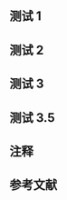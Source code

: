 {{Testcases notice}}

== 测试 1 ==
{{Testcase table
|name           = 獵鷹9號 Block 5
|image          = Bangabandhu Satellite-1 Mission (42025498972).jpg
|image_size     = <!--size of image (omit "px" suffix), optional, defaults to 270px-->
|caption        = 獵鷹9號的Block 5變體從[[甘迺迪太空中心]]發射升空。圖中可看到明顯可辨的火箭級間的獨特黑色熱保護塗層。

|function       = [[可重複使用發射系統|部分可重複使用]]的[[中型運載火箭]]
|manufacturer   = [[SpaceX]]
|country-origin = [[美國]]

|height         = {{cvt|70|m}} 包含有效載荷與整流罩<ref name="spx-user-guide-B5-update">{{cite web|title=Falcon User's Guide|url=https://www.spacex.com/media/falcon_users_guide_042020.pdf|accessdate=2019-02-26|date=2019-01-14}}</ref>
|diameter       = {{cvt|3.66|m}}<ref name=spacex-falcon9>{{cite web|title=Falcon 9|url=https://www.spacex.com/vehicles/falcon-9/|publisher=SpaceX|accessdate=2016-04-30|date=2012-11-16}}</ref>
|mass           = {{cvt|549054|kg}}<ref name=spacex-falcon9/>
|stages         = 2

<!----Payloads (optional)---->
|capacities     =  <!--insert one of the following templates for each payload:-->

{{Infobox rocket/payload/sandbox
|location       = [[近地軌道|LEO]] (28.5°)
|kilos          = {{plainlist|
* 消耗性: {{cvt|22800|kg}}<ref name=spacex-capabilities>{{cite web|title=Capabilities & Services (2016)|url=http://www.spacex.com/about/capabilities|publisher=SpaceX|accessdate=2016-05-03|date=2012-11-28}}</ref>, 當降落時為{{cvt|15600|kg}}
}}
}}
{{Infobox rocket/payload/sandbox
|location       = [[地球同步轉移軌道|GTO]] (27°)
|kilos          = {{plainlist|
* 消耗性: {{cvt|8300|kg}}<ref name=spacex-capabilities/>
* 可重複使用: {{cvt|5500|kg}}<ref name=spacex-capabilities/>
}}
}}
{{Infobox rocket/payload/sandbox
|location       = {{tsl|en|Mars transfer orbit|火星轉移軌道}} <!--Target orbit/trajectory, required. Please use [[Geostationary transfer orbit|GTO]] or [[Low Earth orbit|LEO]] instead of just [[GTO]] or [[LEO]].-->
|kilos          = {{cvt|4,020|kg}}<ref name=spacex-capabilities/>
}}
<!----Associated rockets (optional)---->
|family         = [[獵鷹9號運載火箭]]
|derivatives    = <!--derived rockets, optional-->
| comparable    = {{flatlist|
[[擎天神5號運載火箭|擎天神5號 541]]<br/>[[H-IIB運載火箭]]<br/>[[長征三號乙運載火箭|長征 3B/E]]<br/>[[質子M型運載火箭]]<br/>[[亞利安5號運載火箭|亞利安5號 ES]]
}}

<!----Launch history (required)---->
|status         = 活躍
|launches       = 34
|success        = 34
|fail           = <!--total failed launches, optional-->
|partial        = <!--total number of launches resulting in partial failure (e.g. incorrect orbit but still usable), optional-->
|other_outcome  = <!--number of launches with unknown outcomes (or in progress), optional-->
|landings       = <!--total number of landings, optional-->
|first          = 2018年5月11日
|payloads       = {{plainlist|
* [[天龍號太空船]] / [[天龍號太空船2號]]
* [[GPS III|GPS Block IIIA]]
* ''[[創世紀號]]''月球登陸器
}}

<!--Stages/boosters (optional)-->
|stagedata    = <!--insert one of the following templates for each stage:-->
{{Infobox rocket/stage/sandbox
  |type       = stage
  |diff       = <!--variant of rocket this is used on, optional-->
  |stageno    = 第一級
  |name       = <!--name of the stage/booster, optional-->
  |number     = <!--number of boosters, required if type = booster-->
  |length     = <!--length of a single booster/stage in metres, use {{cvt|LENGTH|m}}, optional-->
  |diameter   = <!--diameter of a single booster/stage in metres, use {{cvt|DIAMETER|m}}, optional-->
  |width      = <!--width of a single booster/stage if not axisymmetric, use {{cvt|WIDTH|m}}, optional-->
  |empty      = <!--empty mass of a single booster/stage in kilograms, use {{cvt|EMPTYMASS|kg}}, optional-->
  |gross      = <!--gross (fuelled) mass of a single booster/stage, use {{cvt|GROSSMASS|kg}}, optional--> 
  |propmass   = <!--propellant mass carried by a single booster/stage in kilograms, use {{cvt|PROPMASS|kg}}, optional--> 
  |engines    = 9顆{{tsl|en|Merlin 1D|梅林 1D|梅林 1D+}}引擎
  |solid      = <!--set to "yes" (lowercase) to change Engines to Motor for solid motors-->
  |thrust     = {{cvt|7607|kN}}<ref>{{cite web|url=https://www.youtube.com/watch?v=rQEqKZ7CJlk|title=Bangabandhu Satellite-1 Mission|last=SpaceX|date=|publisher=|accessdate=2019-02-02|via=YouTube|archive-date=2018-12-25|archive-url=https://web.archive.org/web/20181225174241/https://www.youtube.com/watch?v=rQEqKZ7CJlk|dead-url=no}}</ref><ref>{{cite web|url=https://www.spacex.com/falcon9|title=FALCON 9|last=SpaceX|date=|publisher=SpaceX|accessdate=2019-03-02|archive-date=2014-08-05|archive-url=https://web.archive.org/web/20140805175724/http://www.spacex.com/falcon9|dead-url=no}}</ref>
  |total      = <!--total thrust for all boosters in kN, use {{cvt|THRUST|kN}}, optional-->
  |SI         = <!--specific impulse of an individual booster/stage, in seconds, use {{convert|ISP_IN_SECONDS|isp}}, optional-->
  |burntime   = <!--burn time, required-->
  |fuel       = {{tsl|en|Subcooling|次冷度|過冷的}}[[液態氧]] / 冷卻的{{tsl|en|RP-1|煤油RP-1}}<ref name=musk-tweet-20151217>{{cite tweet |user=elonmusk |number=677666779494248449 |author-link=Elon Musk |date=2015-12-17 |title= -340 F in this case. Deep cryo increases density and amplifies rocket performance. First time anyone has gone this low for O2. [RP-1 chilled] from 70F to 20 F |accessdate = 2015-12-19}}</ref>
  }}

{{Infobox rocket/stage/sandbox
|type       = stage <!--booster or stage (must be in lower case)-->
|diff       = <!--variant of rocket this is used on, optional-->
|stageno    = 第二級 <!--position of stage in rocket, spelled out (eg. First, Second, etc), required-->
|name       = <!--name of the stage/booster, optional-->
|number     = <!--number of boosters, required if type = booster-->
|length     = <!--length of a single booster/stage in metres, use {{cvt|LENGTH|m}}, optional-->
|diameter   = <!--diameter of a single booster/stage in metres, use {{cvt|DIAMETER|m}}, optional-->
|width      = <!--width of a single booster/stage if not axisymmetric, use {{cvt|WIDTH|m}}, optional-->
|empty      = <!--empty mass of a single booster/stage in kilograms, use {{cvt|EMPTYMASS|kg}}, optional-->
|gross      = <!--gross (fuelled) mass of a single booster/stage, use {{cvt|GROSSMASS|kg}}, optional-->
|propmass   = <!--propellant mass carried by a single booster/stage in kilograms, use {{cvt|PROPMASS|kg}}, optional-->
|engines    = 1 {{tsl|en|Merlin 1D Vacuum|梅林 1D Vacuum|梅林 1D Vacuum}}
|solid      = <!--set to "yes" (lowercase) to change Engines to Motor for solid motors-->
|thrust     = {{cvt|934|kN}}<ref name=spacex-falcon9 />
|SI         = 
|burntime   = 
|fuel       = 液態氧 / 煤油RP-1
}}
}}

== 测试 2 ==
{{Testcase table
  |image   =  CZ-3B.svg
  |imsize  =  100px

  |function       =  不可重複使用的[[中型運載火箭]]
  |manufacturer   =  [[中國運載火箭技術研究院]](CALT)
  |country-origin =  {{PRC}}

  |height       =  '''標準型'''：{{convert|54.838|m|abbr=on}}<br />'''改进Ⅰ型'''：{{convert|57.056|m|abbr=on}}<br />'''改进Ⅱ型'''：{{convert|56.326|m|abbr=on}}<br />'''改进Ⅲ型'''：{{convert|56.542|m|abbr=on}}<br />'''改进ⅢZ型'''：{{convert|57.126|m|abbr=on}}<br />'''改进Ⅴ型'''：约{{convert|58|m|abbr=on}}
  |diameter     =  {{convert|3.35|m|abbr=on}}
  |mass         =  '''標準型'''：{{convert|425800|kg|abbr=on}}<br />'''改进Ⅱ型'''：{{convert|458970|kg|abbr=on}}<br />'''改进Ⅴ型'''：约{{convert|456000|kg|abbr=on}}
  |stages       =  3-{zh-hans:级;zh-tw:節}-

  |capacities =
    {{Infobox rocket/payload/sandbox
      |location =  [[地球同步轉移軌道|GTO]]{{efn|1=远地点35958公里，倾角28.5°}}
      |kilos    =  '''標準型'''：{{convert|5100|kg|abbr=on}}<br />'''改进Ⅱ型'''：{{convert|5500|kg|abbr=on}}
    }}
    {{Infobox rocket/payload/sandbox
      |location =  [[低地球軌道|LEO]]{{efn|1=200公里圆轨道，倾角28.5°}}
      |kilos    =  '''標準型'''：{{convert|11200|kg|abbr=on}}<br />'''改进Ⅱ型'''：{{convert|11500|kg|abbr=on}}
    }}
    {{Infobox rocket/payload/sandbox
      |location =  [[太阳同步轨道|SSO]]{{efn|1=轨道高度500公里}}
      |kilos    =  '''標準型'''：{{convert|6850|kg|abbr=on}}<br />'''改进Ⅱ型'''：{{convert|7100|kg|abbr=on}}
    }}    {{Infobox rocket/payload/sandbox
      |location =  {{tsl|en|Trans-lunar injection|地月轉移軌道|TLI}}
      |kilos    =  '''改进Ⅲ型'''：{{convert|3780|kg|abbr=on}}
    }}

  |family   =  [[長征三號系列火箭]]
  |status   =  現役
  |sites    =  [[西昌衛星發射中心]]二号或三号发射工位
  |launches =  '''標準型'''：12次<br />'''增強型'''：60次<br />'''总计'''：72次
  |success  =  '''標準型'''：10次<br />'''增強型'''：58次<br />'''总计'''：68次
  |fail     =  2次（'''標準型'''1次，'''增強型'''1次）
  |partial  =  2次（'''標準型'''1次，'''增強型'''1次）
  |first    =  1996年2月15日
  |comparable  =  [[阿丽亚娜4号运载火箭|阿丽亚娜44L运载火箭]]
  |payloads =  [[嫦娥三号]]<br />[[嫦娥四号]]<br />[[北斗卫星导航系统|北斗导航卫星]]

  |stagedata =
    {{Infobox rocket/stage/sandbox
      |type     = booster
      |number   = 4
      |diff     = 標準型
      |length   = {{convert|15.326|m|abbr=on}}
      |diameter = {{convert|2.25|m|abbr=on}}
      |propmass = {{convert|37700|kg|abbr=on}}
      |engines  = [[YF-25]]
      |thrust   = {{convert|740.4|kN|abbr=on}}
      |SI       = 260.7秒
      |burntime = 127秒
      |fuel     = [[偏二甲肼]] / [[四氧化二氮]]
    }}
    {{Infobox rocket/stage/sandbox
      |type     = booster
      |number   = 4
      |diff     = 增強型
      |length   = {{convert|16.094|m|abbr=on}}
      |diameter = {{convert|2.25|m|abbr=on}}
      |propmass = {{convert|41100|kg|abbr=on}}
      |engines  = [[YF-25]]
      |thrust   = {{convert|740.4|kN|abbr=on}}
      |SI       = 260.7秒
      |burntime = 140秒
      |fuel     = [[偏二甲肼]] / [[四氧化二氮]]
    }}
    {{Infobox rocket/stage/sandbox
      |type     = stage
      |diff     = 標準型
      |stageno  = -{zh-hans:第一级;zh-tw:第一節}-
      |length   = {{convert|23.272|m|abbr=on}}
      |diameter = {{convert|3.35|m|abbr=on}}
      |propmass = {{convert|171800|kg|abbr=on}}
      |engines  = [[YF-21C]]
      |thrust   = {{convert|2961.6|kN|abbr=on}}
      |SI       = 260.7秒
      |burntime = 145秒
      |fuel     = [[偏二甲肼]] / [[四氧化二氮]]
    }}
    {{Infobox rocket/stage/sandbox
      |type     = stage
      |diff     = 增強型
      |stageno  = -{zh-hans:第一级;zh-tw:第一節}-
      |length   = {{convert|24.76|m|abbr=on}}
      |diameter = {{convert|3.35|m|abbr=on}}
      |propmass = {{convert|186200|kg|abbr=on}}
      |engines  = [[YF-21C]]
      |thrust   = {{convert|2961.6|kN|abbr=on}}
      |SI       = 260.7秒
      |burntime = 158秒
      |fuel     = [[偏二甲肼]] / [[四氧化二氮]]
    }}
    {{Infobox rocket/stage/sandbox
      |type     = stage
      |stageno  = -{zh-hans:第二级;zh-tw:第二節}-
      |length   = {{convert|12.92|m|abbr=on}}
      |diameter = {{convert|3.35|m|abbr=on}}
      |propmass = {{convert|49400|kg|abbr=on}}
      |engines  = [[YF-24E]]<br />主机：[[YF-22E]]<br />游机：4×[[YF-23C]]
      |thrust   = 主机：{{convert|742|kN|abbr=on}}<br />游机：{{convert|47.1|kN|abbr=on}}
      |SI       = 主机：298秒<br />游机：296.8秒
      |burntime = 185秒
      |fuel     = [[偏二甲肼]] / [[四氧化二氮]]
    }}
    {{Infobox rocket/stage/sandbox
      |type     = stage
      |stageno  = -{zh-hans:第三级;zh-tw:第三節}-
      |length   = {{convert|12.375|m|abbr=on}}
      |diameter = {{convert|3|m|abbr=on}}
      |propmass = {{convert|18200|kg|abbr=on}}
      |engines  = 2×[[YF-75]]
      |thrust   = {{convert|167.17|kN|abbr=on}}
      |SI       = 438秒
      |burntime = 464秒
      |fuel     = [[液氧]] / [[液氢]]
    }}
{{Infobox rocket/stage/sandbox
  |type       =  stage
  |stageno    =  上面级（可选）
  |name       =  [[远征一号]]
  |length     =  <!--length of a single booster/stage in metres, use {{convert|LENGTH|m|abbr=on}}, optional-->
  |diameter   =  <!--diameter of a single booster/stage in metres, use {{convert|DIAMETER|m|abbr=on}}, optional-->
  |width      =  <!--width of a single booster/stage if not axisymmetric, use {{convert|WIDTH|m|abbr=on}}, optional-->
  |empty      =  <!--empty mass of a single booster/stage in kilograms, use {{convert|EMPTYMASS|kg|abbr=on}}, optional-->
  |gross      =  <!--gross (fuelled) mass of a single booster/stage, use {{convert|GROSSMASS|kg|abbr=on}}, optional--> 
  |propmass   =  <!--propellant mass carried by a single booster/stage in kilograms, use {{convert|PROPMASS|kg|abbr=on}}, optional--> 
  |engines    =  [[YF-50D]]
  |thrust     =  {{convert|6.5|kN|lbf|abbr=on}}
  |SI         =  {{convert|315.5|isp}}
  |burntime   =  <!--burn time, required-->
  |fuel       =  [[偏二甲肼]] / [[四氧化二氮]]
  }}
}}

== 测试 3 ==
{{Testcase table
<!----Image (optional)---->
|image = Ariane 5ES with ATV 4 on its way to ELA-3.jpg
|image_size = 300
|caption = 亞利安5號運載火箭準備將[[自動運載飛船]]的物資運往[[國際太空站]]
<!----Core parameters (required)---->
|name = 亞利安5號運載火箭
|function = 一次性酬載火箭
|manufacturer = [[空中巴士集團]]<br /> [[歐洲太空總署|ESA]]、[[法國國家太空研究中心]]以及亞利安太空公司
|country-origin =
<!-- start collapsible list of ESA member states in attribute "country of origin" -->
{{Collapsible list
  |titlestyle = background-color: #f9f9f9; text-align: left; font-weight: normal; line-height: 1.3em;
  |liststyle = padding: 6px 0; background-color: none; text-align: left;
  |framestyle = line-height: 2.0em; border: none; padding: 0;
  |title = 20歐洲太空總署成員國 
  |{{flag|Austria}}
  |{{flag|Belgium}}
  |{{flag|Czech Republic}}
  |{{flag|Denmark}}
  |{{flag|Finland}}
  |{{flag|France}}
  |{{flag|Germany}}
  |{{flag|Greece}}
  |{{flag|Ireland}}
  |{{flag|Italy}}
  |{{flag|Luxembourg}}
  |{{flag|Netherlands}}
  |{{flag|Norway}}
  |{{flag|Poland}}
  |{{flag|Portugal}}
  |{{flag|Romania}}
  |{{flag|Spain}}
  |{{flag|Sweden}}
  |{{flag|Switzerland}}
  |{{flag|United Kingdom}}
}}
<!-- end of collapsiable list -->
<!----Dimensions (required)---->
|height = {{convert|46|-|52|m|ft}}
|diameter = {{convert|5.4|m|ft}}
|mass = {{convert|777,000|kg|lb}}
|stages = 2
<!----Payloads (optional)---->
|capacities =  <!--insert one of the following templates for each payload:-->
  {{Infobox rocket/payload/sandbox
  |location =  [[Low Earth orbit|LEO]]
  |kilos = '''G:''' {{convert|16000|kg}} <br/> '''ES:''' {{convert|21000|kg}}
  }}
  {{Infobox rocket/payload/sandbox
  |location =  [[地球同步轉移軌道|GTO]]
  |kilos = '''G:''' {{convert|6950|kg}} <br/> '''G+:''' {{convert|6950|kg}} <br/> '''GS:''' {{convert|6100|kg}} <br /> '''ECA:''' {{convert|10500|kg}}
  }}
<!----Associated rockets (optional)---->
|family = [[亞利安系列運載火箭]]
<!----Launch history (required)---->
|status = 現役
|sites = [[蓋亞那太空中心]]ELA-3
|launches =  82<br />（'''G:''' 16, '''G+:''' 3, '''GS:''' 6）<br />（'''ECA:''' 52, '''ES:''' 5）
|success = 78<br />（'''G:''' 13, '''G+:''' 3, '''GS:''' 6）<br />（'''ECA:''' 51, '''ES:''' 5）
|fail = 2（'''G:''' 1, '''ECA:''' 1）
|partial = 2（'''G'''）
|first = '''G:''' 1996年6月4日<br />'''G+:''' 2004年3月2日<br />'''GS:''' 2005年8月11日<br />'''ECA:''' 2002年12月11日<br />'''ES:''' 2008年3月9日
|last = '''G:''' 2003年9月27日<br />'''G+:''' 2004年12月18日<br/>'''GS:''' 2009年12月18日
|payloads =  [[羅塞塔號]]<br />[[自動運載飛船]]<br />[[赫雪爾太空望遠鏡]]<br />[[普朗克衛星]]
<!--Stages/boosters (optional)-->
|stagedata = <!--insert one of the following templates for each stage:-->
<!--Boosters -->
  {{Infobox rocket/stage/sandbox
  |type = booster
  |diff = G, G+
  |stageno = zero
  |name = EAP P238
  |number = 2
  |length = {{convert|31.6|m}}
  |diameter = {{convert|3.06|m}}
  |empty =
  |gross = {{convert|270|tonne}}
  |engines = P238
  |thrust = {{convert|6650|kN}}
  |total = {{convert|13300|kN}}
  |SI = <!--specific impulse of an individual booster/stage, in secs, optional-->
  |burntime = 130秒
  |fuel = [[HTPB]]
  }}
  {{Infobox rocket/stage/sandbox
  |type = booster
  |diff = GS, ECA, ES
  |stageno = zero
  |name = EAP P241
  |number = 2
  |length = {{convert|31.6|m}}
  |diameter = {{convert|3.06|m}}
  |empty = {{convert|33|tonne}}
  |gross = {{convert|273|tonne}}
  |engines = P241
  |thrust = {{convert|7080|kN}}
  |total = {{convert|14160|kN}}
  |SI = <!--specific impulse of an individual booster/stage, in secs, optional-->
  |burntime = 140秒
  |fuel = HTPB
  }}
<!--Core -->
  {{Infobox rocket/stage/sandbox
  |type = stage
  |diff = G, G+, GS
  |stageno = 芯级
  |name = EPC H158 
  |length = {{convert|23.8|m}}
  |diameter = {{convert|5.4|m}}
  |empty = {{convert|12200|kg}}
  |gross = {{convert|170500|kg}}
  |engines = G, G+: Vulcain 1 <br /> GS: Vulcain 1B 
  |thrust = {{convert|1015|kN}}（vacuum）
  |SI = 440秒（真空）
  |burntime = 605秒
  |fuel = [[氧|液態氧]] / [[氫|液態氫]]
  }}
  {{Infobox rocket/stage/sandbox
  |type = stage
  |diff = ECA, ES
  |stageno = 芯级
  |name = EPC H173
  |length = {{convert|23.8|m}}
  |diameter = {{convert|5.4|m}}
  |empty = {{convert|14700|kg}}
  |gross = {{convert|184700|kg}}
  |engines = Vulcain 2
  |thrust = {{convert|960|kN}}（sea level）<br /> {{convert|1390|kN}}（vacuum）
  |SI = 310秒（海平面）<br /> 432（真空）
  |burntime = 540秒
  |fuel = 液態氧 / 液態氫
  }}
<!--Upper stage-->
  {{Infobox rocket/stage/sandbox
  |type = stage
  |diff = G
  |stageno = -{zh-hans:第二级;zh-tw:第二節}-
  |name = EPS L9.7 
  |length = {{convert|3.4|m}}
  |diameter = {{convert|5.4|m}}
  |empty = {{convert|1200|kg}}
  |gross = {{convert|10900|kg}}
  |engines = Aestus
  |thrust = {{convert|27|kN}}
  |SI = <!--specific impulse of an individual booster/stage, in secs, optional-->
  |burntime = 1100秒
  |fuel = [[聯氨]] / [[四氧化二氮]]
  }}
  {{Infobox rocket/stage/sandbox
  |type = stage
  |diff = G+, GS, ES
  |stageno = -{zh-hans:第二级;zh-tw:第二節}-
  |name = EPS L10
  |length = {{convert|3.4|m}}
  |diameter = {{convert|5.4|m}}
  |empty = {{convert|1200|kg}}
  |gross = {{convert|11200|kg}}
  |engines = Aestus
  |thrust = {{convert|27|kN}}
  |SI = <!--specific impulse of an individual booster/stage, in secs, optional-->
  |burntime = 1170秒
  |fuel = 聯氨 / 四氧化二氮
  }}
  {{Infobox rocket/stage/sandbox
  |type = stage
  |diff = ECA
  |stageno = -{zh-hans:第二级;zh-tw:第二節}-
  |name = EPS ESC-A
  |length = {{convert|4.711|m}}
  |diameter = {{convert|5.4|m}}
  |empty = {{convert|4540|kg}}
  |gross = {{convert|19440|kg}}
  |engines = HM7B
  |thrust = {{convert|67|kN}}
  |SI = 446秒
  |burntime = 945秒
  |fuel = 液態氧 / 液態氫
  }}
}}
== 测试 3.5 ==
{{Testcase table
<!----Image (optional)---->
|image = Ariane 5ES with ATV 4 on its way to ELA-3.jpg
|image_size = 300
|caption = 亞利安5號運載火箭準備將[[自動運載飛船]]的物資運往[[國際太空站]]
<!----Core parameters (required)---->
|name = 亞利安5號運載火箭
|function = 一次性酬載火箭
|manufacturer = [[空中巴士集團]]<br /> [[歐洲太空總署|ESA]]、[[法國國家太空研究中心]]以及亞利安太空公司
|country-origin =
<!-- start collapsible list of ESA member states in attribute "country of origin" -->
{{Collapsible list
  |titlestyle = background-color: #f9f9f9; text-align: left; font-weight: normal; line-height: 1.3em;
  |liststyle = padding: 6px 0; background-color: none; text-align: left;
  |framestyle = line-height: 2.0em; border: none; padding: 0;
  |title = 20歐洲太空總署成員國 
  |{{flag|Austria}}
  |{{flag|Belgium}}
  |{{flag|Czech Republic}}
  |{{flag|Denmark}}
  |{{flag|Finland}}
  |{{flag|France}}
  |{{flag|Germany}}
  |{{flag|Greece}}
  |{{flag|Ireland}}
  |{{flag|Italy}}
  |{{flag|Luxembourg}}
  |{{flag|Netherlands}}
  |{{flag|Norway}}
  |{{flag|Poland}}
  |{{flag|Portugal}}
  |{{flag|Romania}}
  |{{flag|Spain}}
  |{{flag|Sweden}}
  |{{flag|Switzerland}}
  |{{flag|United Kingdom}}
}}
<!-- end of collapsiable list -->
<!----Dimensions (required)---->
|height = {{convert|46|-|52|m|ft}}
|diameter = {{convert|5.4|m|ft}}
|mass = {{convert|777,000|kg|lb}}
|stages = 2
<!----Payloads (optional)---->
|capacities =  <!--insert one of the following templates for each payload:-->
  {{Infobox rocket/payload
  |location =  [[Low Earth orbit|LEO]]
  |kilos = '''G:''' {{convert|16000|kg}} <br/> '''ES:''' {{convert|21000|kg}}
  }}
  {{Infobox rocket/payload
  |location =  [[地球同步轉移軌道|GTO]]
  |kilos = '''G:''' {{convert|6950|kg}} <br/> '''G+:''' {{convert|6950|kg}} <br/> '''GS:''' {{convert|6100|kg}} <br /> '''ECA:''' {{convert|10500|kg}}
  }}
<!----Associated rockets (optional)---->
|family = [[亞利安系列運載火箭]]
<!----Launch history (required)---->
|status = 現役
|sites = [[蓋亞那太空中心]]ELA-3
|launches =  82<br />（'''G:''' 16, '''G+:''' 3, '''GS:''' 6）<br />（'''ECA:''' 52, '''ES:''' 5）
|success = 78<br />（'''G:''' 13, '''G+:''' 3, '''GS:''' 6）<br />（'''ECA:''' 51, '''ES:''' 5）
|fail = 2（'''G:''' 1, '''ECA:''' 1）
|partial = 2（'''G'''）
|first = '''G:''' 1996年6月4日<br />'''G+:''' 2004年3月2日<br />'''GS:''' 2005年8月11日<br />'''ECA:''' 2002年12月11日<br />'''ES:''' 2008年3月9日
|last = '''G:''' 2003年9月27日<br />'''G+:''' 2004年12月18日<br/>'''GS:''' 2009年12月18日
|payloads =  [[羅塞塔號]]<br />[[自動運載飛船]]<br />[[赫雪爾太空望遠鏡]]<br />[[普朗克衛星]]
<!--Stages/boosters (optional)-->
|stagedata = <!--insert one of the following templates for each stage:-->
<!--Boosters -->
  {{Infobox rocket/stage
  |type = booster
  |diff = G, G+
  |stageno = zero
  |name = EAP P238
  |number = 2
  |length = {{convert|31.6|m}}
  |diameter = {{convert|3.06|m}}
  |empty =
  |gross = {{convert|270|tonne}}
  |engines = P238
  |thrust = {{convert|6650|kN}}
  |total = {{convert|13300|kN}}
  |SI = <!--specific impulse of an individual booster/stage, in secs, optional-->
  |burntime = 130秒
  |fuel = [[HTPB]]
  }}
  {{Infobox rocket/stage
  |type = booster
  |diff = GS, ECA, ES
  |stageno = zero
  |name = EAP P241
  |number = 2
  |length = {{convert|31.6|m}}
  |diameter = {{convert|3.06|m}}
  |empty = {{convert|33|tonne}}
  |gross = {{convert|273|tonne}}
  |engines = P241
  |thrust = {{convert|7080|kN}}
  |total = {{convert|14160|kN}}
  |SI = <!--specific impulse of an individual booster/stage, in secs, optional-->
  |burntime = 140秒
  |fuel = HTPB
  }}
<!--Core -->
  {{Infobox rocket/stage
  |type = stage
  |diff = G, G+, GS
  |stageno = 芯级
  |name = EPC H158 
  |length = {{convert|23.8|m}}
  |diameter = {{convert|5.4|m}}
  |empty = {{convert|12200|kg}}
  |gross = {{convert|170500|kg}}
  |engines = G, G+: Vulcain 1 <br /> GS: Vulcain 1B 
  |thrust = {{convert|1015|kN}}（vacuum）
  |SI = 440秒（真空）
  |burntime = 605秒
  |fuel = [[氧|液態氧]] / [[氫|液態氫]]
  }}
  {{Infobox rocket/stage
  |type = stage
  |diff = ECA, ES
  |stageno = 芯级
  |name = EPC H173
  |length = {{convert|23.8|m}}
  |diameter = {{convert|5.4|m}}
  |empty = {{convert|14700|kg}}
  |gross = {{convert|184700|kg}}
  |engines = Vulcain 2
  |thrust = {{convert|960|kN}}（sea level）<br /> {{convert|1390|kN}}（vacuum）
  |SI = 310秒（海平面）<br /> 432（真空）
  |burntime = 540秒
  |fuel = 液態氧 / 液態氫
  }}
<!--Upper stage-->
  {{Infobox rocket/stage
  |type = stage
  |diff = G
  |stageno = -{zh-hans:第二级;zh-tw:第二節}-
  |name = EPS L9.7 
  |length = {{convert|3.4|m}}
  |diameter = {{convert|5.4|m}}
  |empty = {{convert|1200|kg}}
  |gross = {{convert|10900|kg}}
  |engines = Aestus
  |thrust = {{convert|27|kN}}
  |SI = <!--specific impulse of an individual booster/stage, in secs, optional-->
  |burntime = 1100秒
  |fuel = [[聯氨]] / [[四氧化二氮]]
  }}
  {{Infobox rocket/stage
  |type = stage
  |diff = G+, GS, ES
  |stageno = -{zh-hans:第二级;zh-tw:第二節}-
  |name = EPS L10
  |length = {{convert|3.4|m}}
  |diameter = {{convert|5.4|m}}
  |empty = {{convert|1200|kg}}
  |gross = {{convert|11200|kg}}
  |engines = Aestus
  |thrust = {{convert|27|kN}}
  |SI = <!--specific impulse of an individual booster/stage, in secs, optional-->
  |burntime = 1170秒
  |fuel = 聯氨 / 四氧化二氮
  }}
  {{Infobox rocket/stage
  |type = stage
  |diff = ECA
  |stageno = -{zh-hans:第二级;zh-tw:第二節}-
  |name = EPS ESC-A
  |length = {{convert|4.711|m}}
  |diameter = {{convert|5.4|m}}
  |empty = {{convert|4540|kg}}
  |gross = {{convert|19440|kg}}
  |engines = HM7B
  |thrust = {{convert|67|kN}}
  |SI = 446秒
  |burntime = 945秒
  |fuel = 液態氧 / 液態氫
  }}
}}

== 注释 == 
{{notelist}}

== 参考文献 ==
{{reflist}}